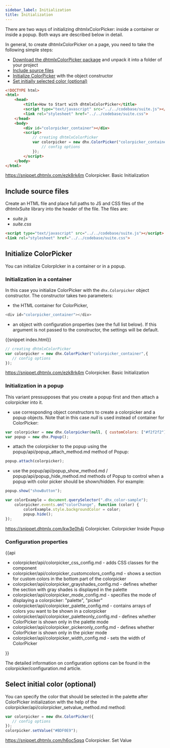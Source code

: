```yaml
---
sidebar_label: Initialization
title: Initialization
---          
```


There are two ways of initializing dhtmlxColorPicker: inside a container or inside a popup. Both ways are described below in detail.

In general, to create dhtmlxColorPicker on a page, you need to take the following simple steps:

- [Download the dhtmlxColorPicker package](https://dhtmlx.com/docs/products/dhtmlxSuite/download.shtml) and unpack it into a folder of your project
- [Include source files](#includesourcefiles)
- [Initialize ColorPicker](#initializecolorpicker) with the object constructor    
- [Set initially selected color (optional)](#selectinitialcoloroptional)
    
   
~~~html
<!DOCTYPE html>
<html>
    <head>
        <title>How to Start with dhtmlxColorPicker</title>         
        <script type="text/javascript" src="../../codebase/suite.js"></script>
        <link rel="stylesheet" href="../../codebase/suite.css">
    </head>
    <body>
    	<div id="colorpicker_container"></div>
        <script>
            // creating dhtmlxColorPicker 
            var colorpicker = new dhx.ColorPicker("colorpicker_container",{
                // config options
			});
        </script>
    </body>
</html>
~~~

https://snippet.dhtmlx.com/ezk8rk4m	Colorpicker. Basic Initialization
  
Include source files 
-----------------------

Create an HTML file and place full paths to JS and CSS files of the dhtmlxSuite library into the header of the file. The files are:

- *suite.js*
- *suite.css*

~~~html
<script type="text/javascript" src="../../codebase/suite.js"></script>
<link rel="stylesheet" href="../../codebase/suite.css">
~~~


Initialize ColorPicker
----------------------

You can initialize ColorpIcker in a container or in a popup.

### Initialization in a container

In this case you initialize ColorPicker with the `dhx.Colorpicker` object constructor. The constructor takes two parameters: 

- the HTML container for ColorPicker,

~~~js
<div id="colorpicker_container"></div>
~~~

- an object with configuration properties (see the full list below). If this argument is not passed to the constructor, the settings will be default.

{{snippet	index.html}}
~~~js
// creating dhtmlxColorPicker
var colorpicker = new dhx.ColorPicker("colorpicker_container",{
   // config options
});
~~~

https://snippet.dhtmlx.com/ezk8rk4m	Colorpicker. Basic Initialization


### Initialization in a popup

This variant pressupposes that you create a popup first and then attach a colorpicker into it. 

- use corresponding object constructors to create a colorpicker and a popup objects. Note that in this case *null* is used instead of container for ColorPicker:

~~~js
var colorpicker = new dhx.Colorpicker(null, { customColors: ["#f2f2f2"] });
var popup = new dhx.Popup();
~~~

- attach the colorpicker to the popup using the popup/api/popup_attach_method.md method of Popup:

~~~js
popup.attach(colorpicker);
~~~

- use the popup/api/popup_show_method.md / popup/api/popup_hide_method.md methods of Popup to control when a popup with color picker should be shown/hidden. For example:

~~~js
popup.show("showButton");

var colorExample = document.querySelector(".dhx_color-sample");
	colorpicker.events.on("colorChange", function (color) {
		colorExample.style.backgroundColor = color;
		popup.hide();
});
~~~

https://snippet.dhtmlx.com/kw3e0h4j	Colorpicker. Colorpicker Inside Popup

### Configuration properties

{{api

- colorpicker/api/colorpicker_css_config.md - adds CSS classes for the component
- colorpicker/api/colorpicker_customcolors_config.md - shows a section for custom colors in the bottom part of the colorpicker
- colorpicker/api/colorpicker_grayshades_config.md - defines whether the section with gray shades is displayed in the palette
- colorpicker/api/colorpicker_mode_config.md - specifies the mode of displaying a colorpicker: "palette", "picker"
- colorpicker/api/colorpicker_palette_config.md - contains arrays of colors you want to be shown in a colorpicker
- colorpicker/api/colorpicker_paletteonly_config.md - defines whether ColorPicker is shown only in the palette mode
- colorpicker/api/colorpicker_pickeronly_config.md - defines whether ColorPicker is shown only in the picker mode
- colorpicker/api/colorpicker_width_config.md - sets the width of ColorPicker

}}

The detailed information on configuration options can be found in the colorpicker/configuration.md article.

Select initial color (optional)
----------------

You can specify the color that should be selected in the palette after ColorPicker initialization with the help of the colorpicker/api/colorpicker_setvalue_method.md method:

~~~js
var colorpicker = new dhx.ColorPicker({
   // config options
});
colorpicker.setValue("#BDF0E9");
~~~

https://snippet.dhtmlx.com/h6oc5qsq	Colorpicker. Set Value
